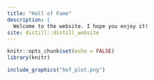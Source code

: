 ```yaml
---
title: "Hall of Fame"
description: |
  Welcome to the website. I hope you enjoy it!
site: distill::distill_website
---
```



```r
knitr::opts_chunk$set(echo = FALSE)
library(knitr)
```
```r
include_graphics("hof_plot.png")
```


